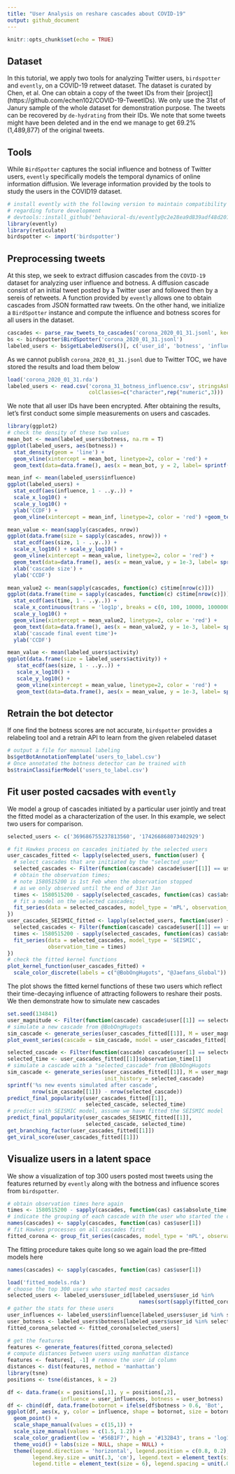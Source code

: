 ```yaml
---
title: "User Analysis on reshare cascades about COVID-19"
output: github_document
---
```


```r
knitr::opts_chunk$set(echo = TRUE)
```

## Dataset

In this tutorial, we apply two tools for analyzing Twitter users, `birdspotter` and `evently`, on a COVID-19 retweet dataset. The dataset is curated by Chen, et al. One can obtain a copy of the tweet IDs from their [project]](https://github.com/echen102/COVID-19-TweetIDs). We only use the 31st of Janury sample of the whole dataset for demonstration purpose. The tweets can be recovered by `de-hydrating` from their IDs. We note that some tweets might have been deleted and in the end we manage to get 69.2% (1,489,877) of the original tweets.

## Tools

While `BirdSpotter` captures the social influence and botness of Twitter users, `evently` specifically models the temporal dynamics of online information diffusion. We leverage information provided by the tools to study the users in the COVID19 dataset.
```r
# install evently with the following version to maintain compatibility
# regarding future development
# devtools::install_github('behavioral-ds/evently@c2e28ea9d839adf48d201b6ed8b65917a8139afa')
library(evently)
library(reticulate)
birdspotter <- import('birdspotter')
```

## Preprocessing tweets

At this step, we seek to extract diffusion cascades from the `COVID-19` dataset for analyzing user influence and botness. A diffusion cascade consist of an initial tweet posted by a Twitter user and followed then by a sereis of retweets. A function provided by `evently` allows one to obtain cascades from JSON formatted raw tweets. On the other hand, we initialize a `BirdSpotter` instance and compute the influence and botness scores for all users in the dataset.
```r
cascades <- parse_raw_tweets_to_cascades('corona_2020_01_31.jsonl', keep_user = T, keep_absolute_time = T)
bs <- birdspotter$BirdSpotter('corona_2020_01_31.jsonl')
labeled_users <- bs$getLabeledUsers()[, c('user_id', 'botness', 'influence')]
```
As we cannot publish `corona_2020_01_31.jsonl` due to Twitter TOC, we have stored the results and load them below
```r
load('corona_2020_01_31.rda')
labeled_users <- read.csv('corona_31_botness_influence.csv', stringsAsFactors = F,
                          colClasses=c("character",rep("numeric",3)))
```
We note that all user IDs have been encrypted. After obtaining the results, let's first conduct some simple measurements on users and cascades.
```r
library(ggplot2)
# check the density of these two values
mean_bot <- mean(labeled_users$botness, na.rm = T)
ggplot(labeled_users, aes(botness)) +
  stat_density(geom = 'line') +
  geom_vline(xintercept = mean_bot, linetype=2, color = 'red') +
  geom_text(data=data.frame(), aes(x = mean_bot, y = 2, label= sprintf('mean: %s', round(mean_bot, 2))), color= 'red', angle=90, vjust=-0.11)

mean_inf <- mean(labeled_users$influence)
ggplot(labeled_users) +
  stat_ecdf(aes(influence, 1 - ..y..)) +
  scale_x_log10() +
  scale_y_log10() +
  ylab('CCDF') +
  geom_vline(xintercept = mean_inf, linetype=2, color = 'red') +geom_text(data=data.frame(), aes(x = mean_inf, y = 1e-3, label= sprintf('mean: %s', round(mean_inf, 2))), color= 'red', angle=90, vjust=-0.11)

mean_value <- mean(sapply(cascades, nrow))
ggplot(data.frame(size = sapply(cascades, nrow))) +
  stat_ecdf(aes(size, 1 - ..y..)) +
  scale_x_log10() + scale_y_log10() +
  geom_vline(xintercept = mean_value, linetype=2, color = 'red') +
  geom_text(data=data.frame(), aes(x = mean_value, y = 1e-3, label= sprintf('mean: %s', round(mean_value, 2))), color= 'red', angle=90, vjust=-0.11) +
  xlab('cascade size') +
  ylab('CCDF')

mean_value2 <- mean(sapply(cascades, function(c) c$time[nrow(c)]))
ggplot(data.frame(time = sapply(cascades, function(c) c$time[nrow(c)]))) +
  stat_ecdf(aes(time, 1 - ..y..)) +
  scale_x_continuous(trans = 'log1p', breaks = c(0, 100, 10000, 1000000), labels = c('0', '1e2', '1e4', '1e6')) +
  scale_y_log10() +
  geom_vline(xintercept = mean_value2, linetype=2, color = 'red') +
  geom_text(data=data.frame(), aes(x = mean_value2, y = 1e-3, label= sprintf('mean: %s', round(mean_value2, 2))), color= 'red', angle=90, vjust=-0.11) +
  xlab('cascade final event time')+
  ylab('CCDF')

mean_value <- mean(labeled_users$activity)
ggplot(data.frame(size = labeled_users$activity)) +
   stat_ecdf(aes(size, 1 - ..y..)) +
   scale_x_log10() +
   scale_y_log10() +
   geom_vline(xintercept = mean_value, linetype=2, color = 'red') +
   geom_text(data=data.frame(), aes(x = mean_value, y = 1e-3, label= sprintf('mean: %s', round(mean_value, 2))), color= 'red', angle=90, vjust=-0.11) + xlab('user activity')+ ylab('CCDF')
```

## Retrain the bot detector

If one find the botness scores are not accurate, `birdspotter` provides a relabeling tool and a retrain API to learn from the given relabeled dataset
```r
# output a file for mannual labeling
bs$getBotAnnotationTemplate('users_to_label.csv')
# Once annotated the botness detector can be trained with
bs$trainClassifierModel('users_to_label.csv')
```

## Fit user posted cacsades with `evently`
We model a group of cascades initiated by a particular user jointly and treat the fitted model as a characterization of the user. In this example, we select two users for comparison.
```r
selected_users <- c('369686755237813560', '174266868073402929')

# fit Hawkes process on cascades initiated by the selected users
user_cascades_fitted <- lapply(selected_users, function(user) {
  # select cascades that are initiated by the "selected_user"
  selected_cascades <- Filter(function(cascade) cascade$user[[1]] == user, cascades)
  # obtain the observation times;
  # note 1580515200 is 1st Feb when the observation stopped
  # as we only observed until the end of 31st Jan
  times <- 1580515200 - sapply(selected_cascades, function(cas) cas$absolute_time[1])
  # fit a model on the selected cascades;
  fit_series(data = selected_cascades, model_type = 'mPL', observation_time = times, cores = 10)
})
user_cascades_SEISMIC_fitted <- lapply(selected_users, function(user) {
  selected_cascades <- Filter(function(cascade) cascade$user[[1]] == user, cascades)
  times <- 1580515200 - sapply(selected_cascades, function(cas) cas$absolute_time[1])
  fit_series(data = selected_cascades, model_type = 'SEISMIC',
             observation_time = times)
})
# check the fitted kernel functions
plot_kernel_function(user_cascades_fitted) +
  scale_color_discrete(labels = c("@BobOngHugots", "@Jaefans_Global"))
```

The plot shows the fitted kernel functions of these two users which reflect their time-decaying influence of attracting followers to reshare their posts. We then demonstrate how to simulate new cascades
```r
set.seed(134841)
user_magnitude <- Filter(function(cascade) cascade$user[[1]] == selected_users[[1]], cascades)[[1]]$magnitude[1]
# simulate a new cascade from @BobOngHugots
sim_cascade <- generate_series(user_cascades_fitted[[1]], M = user_magnitude)
plot_event_series(cascade = sim_cascade, model = user_cascades_fitted[[1]])

selected_cascade <- Filter(function(cascade) cascade$user[1] == selected_users[[1]], cascades)[[1]]
selected_time <- user_cascades_fitted[[1]]$observation_time[1]
# simulate a cascade with a "selected_cascade" from @BobOngHugots
sim_cascade <- generate_series(user_cascades_fitted[[1]], M = user_magnitude,
                               init_history = selected_cascade)
sprintf('%s new events simulated after cascade',
        nrow(sim_cascade[[1]]) - nrow(selected_cascade))
predict_final_popularity(user_cascades_fitted[[1]],
                         selected_cascade, selected_time)
# predict with SEISMIC model, assume we have fitted the SEISMIC model
predict_final_popularity(user_cascades_SEISMIC_fitted[[1]],
                         selected_cascade, selected_time)
get_branching_factor(user_cascades_fitted[[1]])
get_viral_score(user_cascades_fitted[[1]])
```

## Visualize users in a latent space

We show a visualization of top 300 users posted most tweets using the features returned by `evently` along with the botness and influence scores from `birdspotter`.

```r
# obtain observation times here again
times <- 1580515200 - sapply(cascades, function(cas) cas$absolute_time[1])
# indicate the grouping of each cascade with the user who started the cascade
names(cascades) <- sapply(cascades, function(cas) cas$user[1])
# fit Hawkes processes on all cascades first
fitted_corona <- group_fit_series(cascades, model_type = 'mPL', observation_time = times)
```

The fitting procedure takes quite long so we again load the pre-fitted models here
```r
names(cascades) <- sapply(cascades, function(cas) cas$user[1])
```
```r
load('fitted_models.rda')
# choose the top 300 users who started most cacsades
selected_users <- labeled_users$user_id[labeled_users$user_id %in%
                                          names(sort(sapply(fitted_corona, length), decreasing = T)[seq(300)])]
# gather the stats for these users
user_influences <- labeled_users$influence[labeled_users$user_id %in% selected_users]
user_botness <- labeled_users$botness[labeled_users$user_id %in% selected_users]
fitted_corona_selected <- fitted_corona[selected_users]

# get the features
features <- generate_features(fitted_corona_selected)
# compute distances between users using manhattan distance
features <- features[, -1] # remove the user id column
distances <- dist(features, method = 'manhattan')
library(tsne)
positions <- tsne(distances, k = 2)

df <- data.frame(x = positions[,1], y = positions[,2],
                 influence = user_influences, botness = user_botness)
df <- cbind(df, data.frame(botornot = ifelse(df$botness > 0.6, 'Bot', 'Not Bot')))
ggplot(df, aes(x, y, color = influence, shape = botornot, size = botornot)) +
  geom_point() +
  scale_shape_manual(values = c(15,1)) +
  scale_size_manual(values = c(1.5, 1.2)) +
  scale_color_gradient(low = '#56B1F7', high = '#132B43', trans = 'log10') +
  theme_void() + labs(size = NULL, shape = NULL) +
  theme(legend.direction = 'horizontal', legend.position = c(0.8, 0.2),
        legend.key.size = unit(.3, 'cm'), legend.text = element_text(size = 6),
        legend.title = element_text(size = 6), legend.spacing = unit(.05, 'cm'))
```
